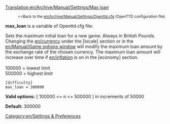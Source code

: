 [[Translation:en/Archive/Manual/Settings/Max loan]]

:<small><<Back to the [[en/Archive/Manual/Settings/Openttd.cfg]] (OpenTTD configuration file)</small>


'''max_loan''' is a variable of Openttd.cfg file:

Sets the maximum initial loan for a new game.  Always in British Pounds.  Changing the [[en/currency]] under the <nowiki>[locale]</nowiki> section or in the [[en/Manual/Game options window]] will modify the maximum loan amount by the exchange rate of the chosen currency.  The maximum loan amount will increase over time if [[en/inflation]] is on in the <nowiki>[economy]</nowiki> section.<br><br>
100000 = lowest limit<br>
500000 = highest limit<br>

<pre>
[difficulty]
max_loan = 300000
</pre>

'''Valid options:''' [ 100000 <= n <= 500000 ] in increments of 50000

'''Default:''' 300000


[[Category:en/Settings & Preferences]]